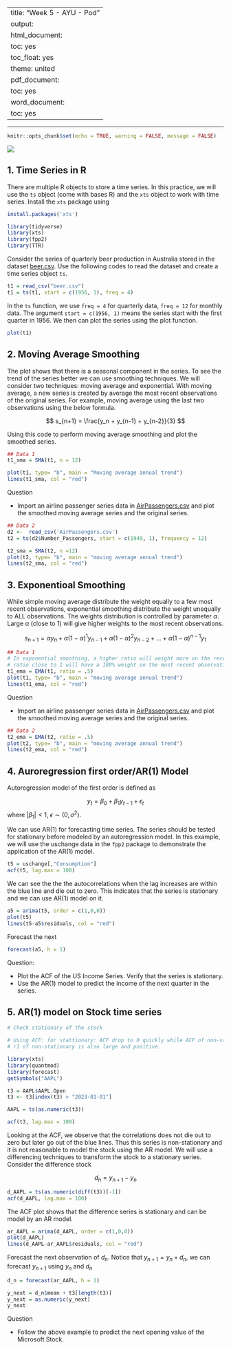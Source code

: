 
---
title: "Week 5 - AYU - Pod"
output:
  html_document:
    toc: yes
    toc_float: yes
    theme: united
  pdf_document:
    toc: yes
  word_document:
    toc: yes
---

---

```r
knitr::opts_chunk$set(echo = TRUE, warning = FALSE, message = FALSE)
```

![](13.png)

## 1. Time Series in R

There are multiple R objects to store a time series. In this practice, we will use the `ts` object (come with bases R) and the `xts` object to work with time series. Install the `xts` package using

```r
install.packages('xts')
```

```r
library(tidyverse)
library(xts)
library(fpp2)
library(TTR)
```


Consider the series of quarterly beer production in Australia stored in the dataset [beer.csv](beer.csv). Use the following codes to read the dataset and create a time series object `ts`.  

```r
t1 = read_csv("beer.csv")
t1 = ts(t1, start = c(1956, 1), freq = 4)
```

In the `ts` function, we use `freq = 4` for quarterly data, `freq = 12` for monthly data. The argument `start = c(1956, 1)` means the series start with the first quarter in 1956.  We then can plot the series using the plot function.

```r
plot(t1)
```


## 2. Moving Average Smoothing 

The plot shows that there is a seasonal component in the series.  To see the trend of the series better we can use smoothing techniques. We will consider two techniques: moving average and exponential.  With moving average, a new series is created by average the most recent observations of the original series.  For example, moving average using the last two observations using the below formula. 

$$
s_{n+1} = \frac{y_n + y_{n-1} + y_{n-2}}{3}
$$

Using this code to perform moving average smoothing and plot the smoothed series. 

```r
## Data 1
t1_sma = SMA(t1, n = 12)

plot(t1, type= "b", main = "Moving average annual trend")
lines(t1_sma, col = "red")
```
Question

- Import an airline passenger series data in [AirPassengers.csv](AirPassengers.csv) and plot the smoothed moving average series and the original series. 

```r
## Data 2
d2 <-  read_csv('AirPassengers.csv')
t2 = ts(d2$Number_Passengers, start = c(1949, 1), frequency = 12)

t2_sma = SMA(t2, n =12)
plot(t2, type= "b", main = "moving average annual trend")
lines(t2_sma, col = "red")
```


## 3. Exponentioal Smoothing

While simple moving average distribute the weight equally to a few most recent observations, exponential smoothing distribute the weight unequally to ALL observations.  The weights distribution is controlled by parameter $\alpha$. Large $\alpha$ (close to 1) will give higher weights to the most recent observations. 

$$
s_{n+1} = \alpha y_n + \alpha(1-\alpha)^1y_{n-1} + \alpha(1-\alpha)^2y_{n-2} + ... + \alpha(1-\alpha)^{n-1}y_{1}
$$


```r
## Data 1
# In exponential smoothing, a higher ratio will weight more on the recent observation, 
# ratio close to 1 will have a 100% weight on the most recent observation
t1_ema = EMA(t1, ratio = .5)
plot(t1, type= "b", main = "moving average annual trend")
lines(t1_ema, col = "red")
```

Question

- Import an airline passenger series data in [AirPassengers.csv](AirPassengers.csv) and plot the smoothed moving average series and the original series. 

```r
## Data 2
t2_ema = EMA(t2, ratio = .5)
plot(t2, type= "b", main = "moving average annual trend")
lines(t2_ema, col = "red")
```


## 4. Auroregression first order/AR(1) Model

Autoregression model of the first order is defined as

$$
y_t = \beta_0 +\beta_1 y_{t-1} +\epsilon_t
$$
where $|\beta_1| < 1$, $\epsilon \sim (0, \sigma^2)$. 

We can use AR(1) for forecasting time series.  The series should be tested for stationary before modeled by an autoregression model.  In this example, we will use the uschange data in the `fpp2` package to demonstrate the application of the AR(1) model. 

```r
t5 = uschange[,"Consumption"]
acf(t5, lag.max = 100)
```

We can see the the the autocorrelations when the lag increases are within the blue line and die out to zero. This indicates that the series is stationary and we can use AR(1) model on it.  

```r
a5 = arima(t5, order = c(1,0,0))
plot(t5)
lines(t5-a5$residuals, col = "red")
```

Forecast the next 

```r
forecast(a5, h = 1)
```

Question: 

- Plot the ACF of the US Income Series. Verify that the series is stationary. 
- Use the AR(1) model to predict the income of the next quarter in the series.

## 5. AR(1) model on Stock time series

```r
# Check stationary of the stock

# Using ACF: for stattionary: ACF drop to 0 quickly while ACF of non-stattionary drop to 0 slowly.
# r1 of non-stationary is also large and positive. 

library(xts)
library(quantmod)
library(forecast)
getSymbols("AAPL")

t3 = AAPL$AAPL.Open
t3 <- t3[index(t3) > "2023-01-01"]

AAPL = ts(as.numeric(t3))

acf(t3, lag.max = 100)
```

Looking at the ACF, we observe that the correlations does not die out to zero but later go out of the blue lines. Thus this series is non-stationary and it is not reasonable to model the stock using the AR model.  We will use a differencing techniques to transform the stock to a stationary series. Consider the difference stock

$$
d_{n} = y_{n+1} - y_n
$$
```r
d_AAPL = ts(as.numeric(diff(t3))[-1])
acf(d_AAPL, lag.max = 100)
```

The ACF plot shows that the difference series is stationary and can be model by an AR model. 

```r
ar_AAPL = arima(d_AAPL, order = c(1,0,0))
plot(d_AAPL)
lines(d_AAPL-ar_AAPL$residuals, col = "red")
```

Forecast the next observation of $d_n$. Notice that $y_{n+1} = y_n + d_n$, we can forecast $y_{n+1}$ using $y_n$ and $d_n$

```r
d_n = forecast(ar_AAPL, h = 1)

y_next = d_n$mean + t3[length(t3)]
y_next = as.numeric(y_next)
y_next
```
Question

-  Follow the above example to predict the next opening value of the Microsoft Stock. 